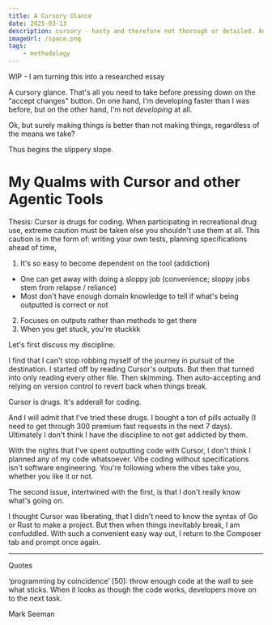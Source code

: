 ```yaml
---
title: A Cursory Glance
date: 2025-03-13
description: cursory - hasty and therefore not thorough or detailed. An informal essay.
imageUrl: /space.png
tags:
    - methodology
---
```


WIP - I am turning this into a researched essay

A cursory glance. That's all you need to take before pressing down on the "accept changes" button. On one hand, I'm developing faster than I was before, but on the other hand, I'm not _developing_ at all.

Ok, but surely making things is better than not making things, regardless of the means we take?

Thus begins the slippery slope.

# My Qualms with Cursor and other Agentic Tools

Thesis: Cursor is drugs for coding. When participating in recreational drug use, extreme caution must be taken else you shouldn't use them at all. This caution is in the form of: writing your own tests, planning specifications ahead of time,

1. It's so easy to become dependent on the tool (addiction)

-   One can get away with doing a sloppy job (convenience; sloppy jobs stem from relapse / reliance)
-   Most don't have enough domain knowledge to tell if what's being outputted is correct or not

2. Focuses on outputs rather than methods to get there
3. When you get stuck, you're stuckkk

Let's first discuss my discipline.

I find that I can't stop robbing myself of the journey in pursuit of the destination. I started off by reading Cursor's outputs. But then that turned into only reading every other file. Then skimming. Then auto-accepting and relying on version control to revert back when things break.

Cursor is drugs. It's adderall for coding.

And I will admit that I've tried these drugs. I bought a ton of pills actually (I need to get through 300 premium fast requests in the next 7 days). Ultimately I don't think I have the discipline to not get addicted by them.

With the nights that I've spent outputting code with Cursor, I don't think I planned any of my code whatsoever. Vibe coding without specifications isn't software engineering. You're following where the vibes take you, whether you like it or not.

The second issue, intertwined with the first, is that I don't really know what's going on.

I thought Cursor was liberating, that I didn't need to know the syntax of Go or Rust to make a project. But then when things inevitably break, I am confuddled. With such a convenient easy way out, I return to the Composer tab and prompt once again.

---

Quotes

‘programming by coincidence’ [50]: throw enough code at the wall to see what sticks. When it
looks as though the code works, developers move on to the next task.

Mark Seeman
